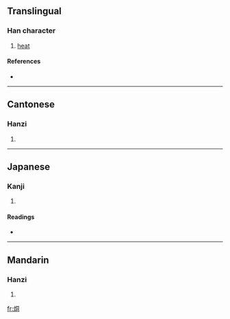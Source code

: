 ==Translingual==

===Han character===
{{Han char|rn=86|rad=火|as=06|sn=10|four=9782<sub>0</sub>|canj=火月一口 (FBMR)}}

# [[heat]]

====References====
* {{Han ref|kx=0670.100|dkj=19005|dj=1079.060|hdz=32199.110|uh=70D4|ud=28884|bh=D275|bd=53877}}

----

==Cantonese==

===Hanzi===
{{yue-hanzi|jyut=|y=tung4}}

# {{defn|Cantonese}}

----

==Japanese==

===Kanji===
{{ja-kanji|grade=|rs=火06}}

# {{defn|Japanese}}

====Readings====
* {{ja-readings|on=[[とう]] (tō), [[ず]] (zu)|kun=[[あつい]] (atsui)}}

----

==Mandarin==

===Hanzi===
{{cmn-hanzi|pin=[[tóng]] ([[tong2]])|wg=t'ung<sup>2</sup>}}

# {{defn|Mandarin}}

[[fr:烔]]